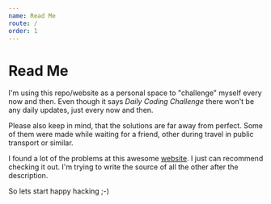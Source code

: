 ```yaml
---
name: Read Me
route: /
order: 1
---
```



# Read Me

I'm using this repo/website as a personal space to "challenge" myself every now and then. Even though it says *Daily Coding Challenge* there won't be any daily updates, just every now and then.

Please also keep in mind, that the solutions are far away from perfect. Some of them were made while waiting for a friend, other during travel in public transport or similar. 

I found a lot of the problems at this awesome [website](https://www.dailycodingproblem.com/). I just can recommend checking it out. I'm trying to write the source of all the other after the description.

So lets start happy hacking ;-)